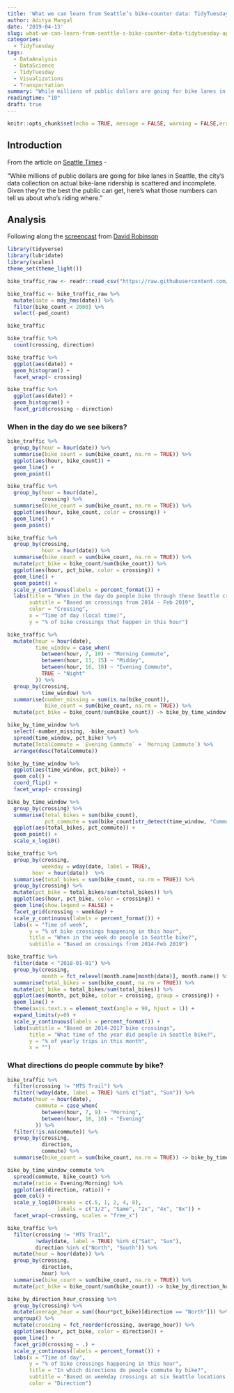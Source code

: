```yaml
---
title: 'What we can learn from Seattle’s bike-counter data: TidyTuesday Apr 02 2019'
author: Aditya Mangal
date: '2019-04-13'
slug: what-we-can-learn-from-seattle-s-bike-counter-data-tidytuesday-apr-02-2019
categories:
  - TidyTuesday
tags:
  - DataAnalysis
  - DataScience
  - TidyTuesday
  - Visualizations
  - Transportation
summary: "While millions of public dollars are going for bike lanes in Seattle, the city's data collection on actual bike-lane ridership is scattered and incomplete. Given they're the best the public can get, here's what those numbers can tell us about who's riding where."
readingtime: "10"
draft: true
---
```


```r
knitr::opts_chunk$set(echo = TRUE, message = FALSE, warning = FALSE,error = FALSE)
```


## Introduction

From the article on [Seattle Times](https://www.seattletimes.com/seattle-news/transportation/what-we-can-learn-from-seattles-bike-counter-data/) - 

"While millions of public dollars are going for bike lanes in Seattle, the city's data collection on actual bike-lane ridership is scattered and incomplete. Given they're the best the public can get, here's what those numbers can tell us about who's riding where."

## Analysis  

Following along the [screencast](https://www.youtube.com/watch?v=sBho2GJE5lc) from [David Robinson](https://twitter.com/drob)

```r
library(tidyverse)
library(lubridate)
library(scales)
theme_set(theme_light())
```


```r
bike_traffic_raw <- readr::read_csv("https://raw.githubusercontent.com/rfordatascience/tidytuesday/master/data/2019/2019-04-02/bike_traffic.csv", col_types = cols(bike_count = col_double(), ped_count = col_logical()))

bike_traffic <- bike_traffic_raw %>% 
  mutate(date = mdy_hms(date)) %>% 
  filter(bike_count < 2000) %>% 
  select(-ped_count)

bike_traffic
```

```r
bike_traffic %>% 
  count(crossing, direction)
```

```r
bike_traffic %>% 
  ggplot(aes(date)) + 
  geom_histogram() +
  facet_wrap(~ crossing)
```

```r
bike_traffic %>% 
  ggplot(aes(date)) + 
  geom_histogram() +
  facet_grid(crossing ~ direction)
```


### When in the day do we see bikers?

```r
bike_traffic %>% 
  group_by(hour = hour(date)) %>% 
  summarise(bike_count = sum(bike_count, na.rm = TRUE)) %>% 
  ggplot(aes(hour, bike_count)) + 
  geom_line() + 
  geom_point()
```

```r
bike_traffic %>% 
  group_by(hour = hour(date),
           crossing) %>% 
  summarise(bike_count = sum(bike_count, na.rm = TRUE)) %>% 
  ggplot(aes(hour, bike_count, color = crossing)) + 
  geom_line() + 
  geom_point()
```

```r
bike_traffic %>% 
  group_by(crossing,
           hour = hour(date)) %>% 
  summarise(bike_count = sum(bike_count, na.rm = TRUE)) %>% 
  mutate(pct_bike = bike_count/sum(bike_count)) %>% 
  ggplot(aes(hour, pct_bike, color = crossing)) + 
  geom_line() + 
  geom_point() + 
  scale_y_continuous(labels = percent_format()) +
  labs(title = "When in the day do people bike through these Seattle crossings?",
       subtitle = "Based on crossings from 2014 - Feb 2019",
       color = "Crossing",
       x = "Time of day (local time)",
       y = "% of bike crossings that happen in this hour")
```

```r
bike_traffic %>% 
  mutate(hour = hour(date), 
         time_window = case_when(
           between(hour, 7, 10) ~ "Morning Commute",
           between(hour, 11, 15) ~ "Midday",
           between(hour, 16, 18) ~ "Evening Commute",
           TRUE ~ "Night"
         )) %>% 
  group_by(crossing, 
           time_window) %>% 
  summarise(number_missing = sum(is.na(bike_count)),
            bike_count = sum(bike_count, na.rm = TRUE)) %>% 
  mutate(pct_bike = bike_count/sum(bike_count)) -> bike_by_time_window

bike_by_time_window %>% 
  select(-number_missing, -bike_count) %>% 
  spread(time_window, pct_bike) %>% 
  mutate(TotalCommute = `Evening Commute` + `Morning Commute`) %>% 
  arrange(desc(TotalCommute))
```

```r
bike_by_time_window %>% 
  ggplot(aes(time_window, pct_bike)) + 
  geom_col() + 
  coord_flip() +
  facet_wrap(~ crossing)
```

```r
bike_by_time_window %>% 
  group_by(crossing) %>% 
  summarise(total_bikes = sum(bike_count),
            pct_commute = sum(bike_count[str_detect(time_window, "Commute")]) / total_bikes) %>% 
  ggplot(aes(total_bikes, pct_commute)) + 
  geom_point() + 
  scale_x_log10()
```

```r
bike_traffic %>% 
  group_by(crossing,
           weekday = wday(date, label = TRUE),
        hour = hour(date))  %>% 
  summarise(total_bikes = sum(bike_count, na.rm = TRUE)) %>% 
  group_by(crossing) %>% 
  mutate(pct_bike = total_bikes/sum(total_bikes)) %>% 
  ggplot(aes(hour, pct_bike, color = crossing)) + 
  geom_line(show.legend = FALSE) + 
  facet_grid(crossing ~ weekday) + 
  scale_y_continuous(labels = percent_format()) + 
  labs(x = "Time of week",
       y = "% of bike crossings happening in this hour",
       title = "When in the week do people in Seattle bike?",
       subtitle = "Based on crossings from 2014-Feb 2019")
```


```r
bike_traffic %>% 
  filter(date < "2018-01-01") %>% 
  group_by(crossing,
           month = fct_relevel(month.name[month(date)], month.name)) %>% 
  summarise(total_bikes = sum(bike_count, na.rm = TRUE)) %>% 
  mutate(pct_bike = total_bikes/sum(total_bikes)) %>% 
  ggplot(aes(month, pct_bike, color = crossing, group = crossing)) + 
  geom_line() +
  theme(axis.text.x = element_text(angle = 90, hjust = 1)) + 
  expand_limits(y=0) + 
  scale_y_continuous(labels = percent_format()) + 
  labs(subtitle = "Based on 2014-2017 bike crossings",
       title = "What time of the year did people in Seattle bike?",
       y = "% of yearly trips in this month",
       x = "")
```

### What directions do people commute by bike?

```r
bike_traffic %>% 
  filter(crossing != "MTS Trail") %>% 
  filter(!wday(date, label = TRUE) %in% c("Sat", "Sun")) %>% 
  mutate(hour = hour(date), 
         commute = case_when(
           between(hour, 7, 9) ~ "Morning",
           between(hour, 16, 18) ~ "Evening"
         )) %>% 
  filter(!is.na(commute)) %>% 
  group_by(crossing,
           direction,
           commute) %>% 
  summarise(bike_count = sum(bike_count, na.rm = TRUE)) -> bike_by_time_window_commute

bike_by_time_window_commute %>% 
  spread(commute, bike_count) %>% 
  mutate(ratio = Evening/Morning) %>% 
  ggplot(aes(direction, ratio)) +
  geom_col() +
  scale_y_log10(breaks = c(.5, 1, 2, 4, 8),
                labels = c("1/2", "Same", "2x", "4x", "8x")) +
  facet_wrap(~crossing, scales = "free_x")
```

```r
bike_traffic %>% 
  filter(crossing != "MTS Trail",
         !wday(date, label = TRUE) %in% c("Sat", "Sun"),
         direction %in% c("North", "South")) %>% 
  mutate(hour = hour(date)) %>% 
  group_by(crossing,
           direction,
           hour) %>% 
  summarise(bike_count = sum(bike_count, na.rm = TRUE)) %>% 
  mutate(pct_bike = bike_count/sum(bike_count)) -> bike_by_direction_hour_crossing

bike_by_direction_hour_crossing %>% 
  group_by(crossing) %>% 
  mutate(average_hour = sum((hour*pct_bike)[direction == "North"])) %>% 
  ungroup() %>% 
  mutate(crossing = fct_reorder(crossing, average_hour)) %>% 
  ggplot(aes(hour, pct_bike, color = direction)) + 
  geom_line() + 
  facet_grid(crossing ~ .) + 
  scale_y_continuous(labels = percent_format()) + 
  labs(x = "Time of day",
       y = "% of bike crossings happening in this hour",
       title = "In which directions do people commute by bike?",
       subtitle = "Based on weekday crossings at six Seattle locations from 2014-Feb 2019",
       color = "Direction")
```


